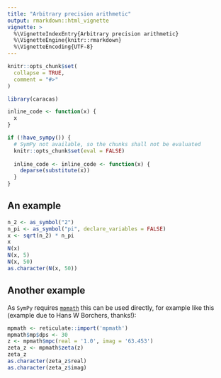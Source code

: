 ```yaml
---
title: "Arbitrary precision arithmetic"
output: rmarkdown::html_vignette
vignette: >
  %\VignetteIndexEntry{Arbitrary precision arithmetic}
  %\VignetteEngine{knitr::rmarkdown}
  %\VignetteEncoding{UTF-8}
---
```


```r
knitr::opts_chunk$set(
  collapse = TRUE,
  comment = "#>"
)
```

```r
library(caracas)
```

```r
inline_code <- function(x) {
  x
}

if (!have_sympy()) {
  # SymPy not available, so the chunks shall not be evaluated
  knitr::opts_chunk$set(eval = FALSE)
  
  inline_code <- inline_code <- function(x) {
    deparse(substitute(x))
  }
}
```

## An example

```r
n_2 <- as_symbol("2")
n_pi <- as_symbol("pi", declare_variables = FALSE)
x <- sqrt(n_2) * n_pi
x
N(x)
N(x, 5)
N(x, 50)
as.character(N(x, 50))
```

## Another example

As `SymPy` requires [`mpmath`](http://mpmath.org/) this can be used directly, for example like this (example due to Hans W Borchers, thanks!):

```r
mpmath <- reticulate::import('mpmath')
mpmath$mp$dps <- 30
z <- mpmath$mpc(real = '1.0', imag = '63.453')
zeta_z <- mpmath$zeta(z)
zeta_z
as.character(zeta_z$real)
as.character(zeta_z$imag)
```

